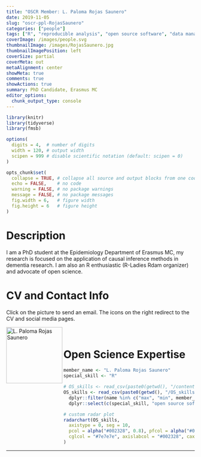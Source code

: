 ```yaml
---
title: "OSCR Member: L. Paloma Rojas Saunero"
date: 2019-11-05
slug: "oscr-ppl-RojasSaunero"
categories: ["people"]
tags: ["R", "reproducible analysis", "open source software", "data management", "school-erasmusmc"] # top 3 categories + unique + school
coverImage: /images/people.svg
thumbnailImage: /images/RojasSaunero.jpg
thumbnailImagePosition: left
coverSize: partial
coverMeta: out
metaAlignment: center
showMeta: true
comments: true
showActions: true
summary: PhD Candidate, Erasmus MC
editor_options: 
  chunk_output_type: console
---
```


```r

library(knitr)
library(tidyverse)
library(fmsb)

options(
  digits = 4,  # number of digits
  width = 120, # output width
  scipen = 999 # disable scientific notation (default: scipen = 0)
)

opts_chunk$set(
  collapse = TRUE, # collapse all source and output blocks from one code chunk into a single block
  echo = FALSE,    # no code
  warning = FALSE, # no package warnings
  message = FALSE, # no package messages
  fig.width = 6,   # figure width
  fig.height = 6   # figure height
)

```

# Description

I am a PhD student at the Epidemiology Department of Erasmus MC, my research is focused on the application of causal inference methods in dementia research. I am also an R enthusiastic (R-Ladies Rdam organizer) and advocate of open science.

# CV and Contact Info

Click on the picture to send an email. The icons on the right redirect to the CV and social media pages.

<!-- EMAIL -->
<p>
  <a href="mailto:l.rojassaunero@erasmusmc.nl">
  <img border="0" alt="L. Paloma Rojas Saunero" src="/images/RojasSaunero.jpg" width="150" height="150" align="left">
  </a>
</p>

<!-- CV -->
<p align="center">
  <a href="https://palolili23.github.io/my_cv/" class="fa fa-file fa-2x" style="color:#00B969;">
  </a>
</p>

<!-- TWITTER -->
<p align="center">
  <a href="https://twitter.com/palolili23" class="fa fa-twitter fa-2x">
  </a>
</p>

<!-- GITHUB -->
<p align="center">
  <a href="https://github.com/palolili23" class="fa fa-github fa-2x" style="color:#000000;">
  </a>
</p>

<BR>

# Open Science Expertise

```r

member_name <- "L. Paloma Rojas Saunero"
special_skill <- "R"

# OS_skills <- read_csv(paste0(getwd(), "/content/post/OS_skills.csv")) %>% # when testing
OS_skills <- read_csv(paste0(getwd(), "/OS_skills.csv")) %>%
  dplyr::filter(name %in% c("max", "min", member_name)) %>%
  dplyr::select(c(special_skill, "open source software", "data sharing", "data management", "reproducible analysis", "open access", "preregistration"))

# custom radar plot
radarchart(OS_skills,
  axistype = 0, seg = 10,
  pcol = alpha("#002328", 0.8), pfcol = alpha("#00B969", 0.6), plwd = 4, centerzero = TRUE, # polygon
  cglcol = "#7e7e7e", axislabcol = "#002328", caxislabels = seq(0, 10, 2), cglwd = 0.8 # grid
)

```

***


